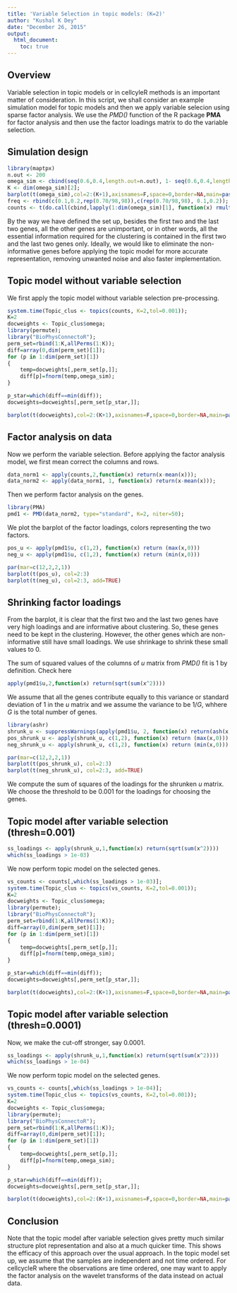 ```yaml
---
title: 'Variable Selection in topic models: (K=2)'
author: "Kushal K Dey"
date: "December 26, 2015"
output: 
  html_document:
    toc: true
---
```


## Overview

Variable selection in topic models or in cellcyleR methods is an important matter of consideration. In this script, we shall consider an example simulation model for topic models and then we apply variable selecion using sparse factor analysis. We use the *PMD()* function of the R package **PMA**  for factor analysis and then use the factor loadings matrix to do the variable selection.

## Simulation design

```r
library(maptpx)
n.out <- 200
omega_sim <- cbind(seq(0.6,0.4,length.out=n.out), 1- seq(0.6,0.4,length.out=n.out));
K <- dim(omega_sim)[2];
barplot(t(omega_sim),col=2:(K+1),axisnames=F,space=0,border=NA,main=paste("No. of clusters=",K),las=1,ylim=c(0,1),cex.axis=1.5,cex.main=1.4)
freq <- rbind(c(0.1,0.2,rep(0.70/98,98)),c(rep(0.70/98,98), 0.1,0.2));
counts <- t(do.call(cbind,lapply(1:dim(omega_sim)[1], function(x) rmultinom(1,1000,prob=omega_sim[x,]%*%freq))));

```

By the way we have defined the set up, besides the first two and the last two genes, all the other genes are unimportant, or in other words, all the essential information required for the clustering is contained in the first two and the last two genes only. Ideally, we would like to eliminate the non-informative genes before applying the topic model for more accurate representation, removing unwanted noise and also faster implementation.

## Topic model without variable selection

We first apply the topic model without variable selection pre-processing.

```r
system.time(Topic_clus <- topics(counts, K=2,tol=0.001));
K=2
docweights <- Topic_clus$omega;
library(permute);
library("BioPhysConnectoR");
perm_set=rbind(1:K,allPerms(1:K));
diff=array(0,dim(perm_set)[1]);
for (p in 1:dim(perm_set)[1])
{
	temp=docweights[,perm_set[p,]];
	diff[p]=fnorm(temp,omega_sim);
}

p_star=which(diff==min(diff));
docweights=docweights[,perm_set[p_star,]];

barplot(t(docweights),col=2:(K+1),axisnames=F,space=0,border=NA,main=paste("No. of clusters=",K),las=1,ylim=c(0,1),cex.axis=1.5,cex.main=1.4)

```

## Factor analysis on data

Now we perform the variable selection. Before applying the factor analysis model, we first mean correct the columns and rows. 

```r
data_norm1 <- apply(counts,2,function(x) return(x-mean(x)));
data_norm2 <- apply(data_norm1, 1, function(x) return(x-mean(x)));
```

Then we perform factor analysis on the genes.

```r
library(PMA)
pmd1 <- PMD(data_norm2, type="standard", K=2, niter=50);
```

We plot the barplot of the factor loadings, colors representing the two factors.

```r
pos_u <- apply(pmd1$u, c(1,2), function(x) return (max(x,0)))
neg_u <- apply(pmd1$u, c(1,2), function(x) return (min(x,0)))

par(mar=c(12,2,2,1))
barplot(t(pos_u), col=2:3)
barplot(t(neg_u), col=2:3, add=TRUE)

```

## Shrinking factor loadings

From the barplot, it is clear that the first two and the last two genes have very high loadings and are informative about clustering. So, these genes need to be kept in the clustering. However, the other genes which are non-informative still have small loadings. We use shrinkage to shrink these small values to 0.

The sum of squared values of the columns of $u$ matrix from *PMD()* fit is 1 by definition. Check here 

```r
apply(pmd1$u,2,function(x) return(sqrt(sum(x^2))))
```

We assume that all the genes contribute equally to this variance or standard deviation of $1$ in the $u$ matrix and we assume the variance to be $1/G$, whhere $G$ is the total number of genes.

```r
library(ashr)
shrunk_u <- suppressWarnings(apply(pmd1$u, 2, function(x) return(ash(x,sqrt(1/length(x)))$PosteriorMean)));
pos_shrunk_u <- apply(shrunk_u, c(1,2), function(x) return (max(x,0)))
neg_shrunk_u <- apply(shrunk_u, c(1,2), function(x) return (min(x,0)))

par(mar=c(12,2,2,1))
barplot(t(pos_shrunk_u), col=2:3)
barplot(t(neg_shrunk_u), col=2:3, add=TRUE)

```

We compute the sum of squares of the loadings for the shrunken $u$ matrix. We choose the threshold to be $0.001$ for the loadings for choosing the genes. 

## Topic model after variable selection (thresh=0.001)

```r
ss_loadings <- apply(shrunk_u,1,function(x) return(sqrt(sum(x^2))))
which(ss_loadings > 1e-03)
```

We now perform topic model on the selected genes.

```r
vs_counts <- counts[,which(ss_loadings > 1e-03)];
system.time(Topic_clus <- topics(vs_counts, K=2,tol=0.001));
K=2
docweights <- Topic_clus$omega;
library(permute);
library("BioPhysConnectoR");
perm_set=rbind(1:K,allPerms(1:K));
diff=array(0,dim(perm_set)[1]);
for (p in 1:dim(perm_set)[1])
{
	temp=docweights[,perm_set[p,]];
	diff[p]=fnorm(temp,omega_sim);
}

p_star=which(diff==min(diff));
docweights=docweights[,perm_set[p_star,]];

barplot(t(docweights),col=2:(K+1),axisnames=F,space=0,border=NA,main=paste("No. of clusters=",K),las=1,ylim=c(0,1),cex.axis=1.5,cex.main=1.4)

```

## Topic model after variable selection (thresh=0.0001)

Now, we make the cut-off stronger, say $0.0001$.

```r
ss_loadings <- apply(shrunk_u,1,function(x) return(sqrt(sum(x^2))))
which(ss_loadings > 1e-04)
```

We now perform topic model on the selected genes.

```r
vs_counts <- counts[,which(ss_loadings > 1e-04)];
system.time(Topic_clus <- topics(vs_counts, K=2,tol=0.001));
K=2
docweights <- Topic_clus$omega;
library(permute);
library("BioPhysConnectoR");
perm_set=rbind(1:K,allPerms(1:K));
diff=array(0,dim(perm_set)[1]);
for (p in 1:dim(perm_set)[1])
{
	temp=docweights[,perm_set[p,]];
	diff[p]=fnorm(temp,omega_sim);
}

p_star=which(diff==min(diff));
docweights=docweights[,perm_set[p_star,]];

barplot(t(docweights),col=2:(K+1),axisnames=F,space=0,border=NA,main=paste("No. of clusters=",K),las=1,ylim=c(0,1),cex.axis=1.5,cex.main=1.4)

```

## Conclusion

Note that the topic model after variable selection gives pretty much similar structure plot representation and also at a much quicker time.
This shows the efficacy of this approach over the usual approach. In the topic model set up, we assume that the samples are independent and not time ordered. For cellcycleR where the observations are time ordered, one may want to apply the factor analysis on the wavelet transforms of the data instead on actual data.





